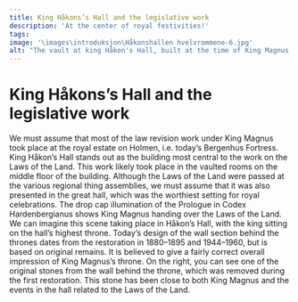 ```yaml
---
title: King Håkons’s Hall and the legislative work
description: 'At the center of royal festivities!'
tags:
image: '\images\introduksjon\Håkonshallen hvelvrommene-6.jpg'
alt: "The vault at king Håkon's Hall, built at the time of King Magnus. Photo: Gunn Kristin Monsen, Bymuseet, Bergen."
---
```



# King Håkons’s Hall and the legislative work

<Container stil="initial side">
    We must assume that most of the law revision work under King Magnus took place at the royal estate on Holmen, i.e. today’s Bergenhus Fortress. King Håkon’s Hall stands out as the building most central to the work on the Laws of the Land. This work likely took place in the vaulted rooms on the middle floor of the building. Although the Laws of the Land were passed at the various regional thing assemblies, we must assume that it was also presented in the great hall, which was the worthiest setting for royal celebrations. The drop cap illumination of the Prologue in Codex Hardenbergianus shows King Magnus handing over the Laws of the Land. We can imagine this scene taking place in Håkon’s Hall, with the king sitting on the hall’s highest throne. Today’s design of the wall section behind the thrones dates from the restoration in 1880–1895 and 1944–1960, but is based on original remains. It is believed to give a fairly correct overall impression of King Magnus’s throne. On the right, you can see one of the original stones from the wall behind the throne, which was removed during the first restoration. This stone has been close to both King Magnus and the events in the hall related to the Laws of the Land.
</Container>

<Figure
    image="\images\introduksjon\Bilde5.jpg"
    title="The thrones at King Håkon's Hall in 2023. Photo: Regin Hjertholm."
    alt="Photo of the thrones at King Håkon's Hall."
>
</Figure>
